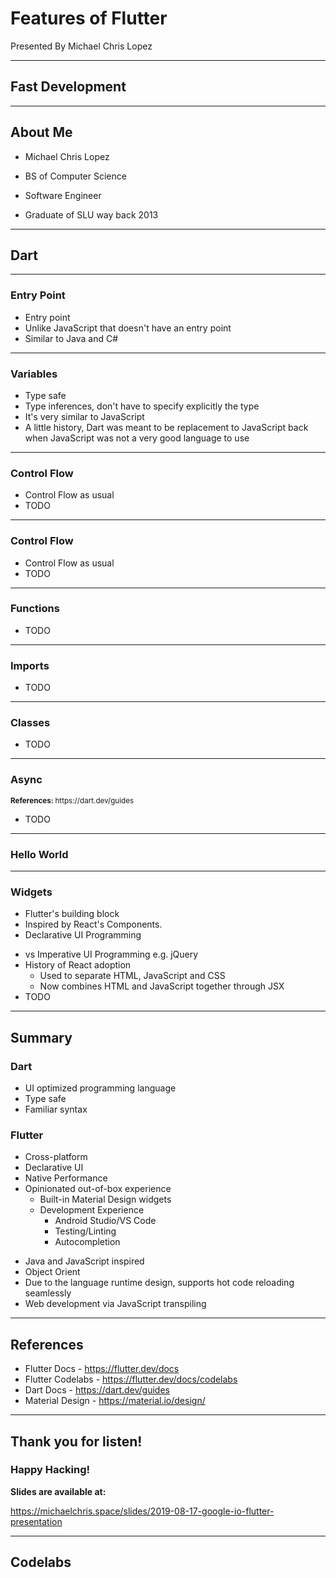 


<Logo />

# Features of Flutter

Presented By Michael Chris Lopez

---

## Fast Development

---

## About Me

-   Michael Chris Lopez

-   BS of Computer Science

-   Software Engineer

<Notes>

-   Graduate of SLU way back 2013

</Notes>

---

<Dart />

## Dart

---

### Entry Point

<Highlighter code={snippets.main} />

<Notes>

-   Entry point
-   Unlike JavaScript that doesn't have an entry point
-   Similar to Java and C#

</Notes>

---

### Variables

<Highlighter code={snippets.variables} />

<Notes>

-   Type safe
-   Type inferences, don't have to specify explicitly the type
-   It's very similar to JavaScript
-   A little history, Dart was meant to be replacement to JavaScript back when
    JavaScript was not a very good language to use

</Notes>

---

### Control Flow

<Highlighter code={snippets.controlFlow1} />

<Notes>

-   Control Flow as usual
-   TODO

</Notes>

---

### Control Flow

<Highlighter code={snippets.controlFlow2} />

<Notes>

-   Control Flow as usual
-   TODO

</Notes>

---

### Functions

<Highlighter code={snippets.functions} />

<Notes>

-   TODO

</Notes>

---

### Imports

<Highlighter code={snippets.imports} />

<Notes>

-   TODO

</Notes>

---

### Classes

<Highlighter code={snippets.classes} />

<Notes>

-   TODO

</Notes>

---

### Async

<Highlighter code={snippets.futures} />

<small>
    <strong>References: </strong>https://dart.dev/guides
</small>

<Notes>

-   TODO

</Notes>

---

### Hello World

<Highlighter code={snippets.helloWorld} />

---

### Widgets

-   Flutter's building block
-   Inspired by React's Components.
-   Declarative UI Programming

<Highlighter code={snippets.widgets} />

<Notes>

-   vs Imperative UI Programming e.g. jQuery
-   History of React adoption
    -   Used to separate HTML, JavaScript and CSS
    -   Now combines HTML and JavaScript together through JSX
-   TODO

</Notes>

---

## Summary

### Dart

-   UI optimized programming language
-   Type safe
-   Familiar syntax

### Flutter

-   Cross-platform
-   Declarative UI
-   Native Performance
-   Opinionated out-of-box experience
    -   Built-in Material Design widgets
    -   Development Experience
        -   Android Studio/VS Code
        -   Testing/Linting
        -   Autocompletion

<Notes>

-   Java and JavaScript inspired
-   Object Orient
-   Due to the language runtime design, supports hot code reloading seamlessly
-   Web development via JavaScript transpiling

</Notes>

---

## References

-   Flutter Docs - https://flutter.dev/docs
-   Flutter Codelabs - https://flutter.dev/docs/codelabs
-   Dart Docs - https://dart.dev/guides
-   Material Design - https://material.io/design/

---

<Logo />

## Thank you for listen!

### Happy Hacking!

**Slides are available at:**

https://michaelchris.space/slides/2019-08-17-google-io-flutter-presentation

---

## Codelabs
